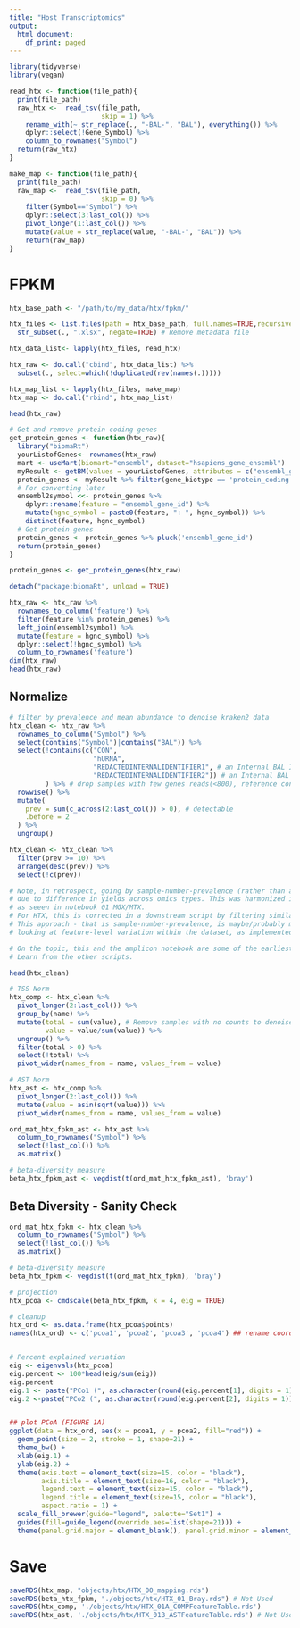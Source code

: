 ```yaml
---
title: "Host Transcriptomics"
output:
  html_document:
    df_print: paged
---
```



```r
library(tidyverse)
library(vegan)
```
```r
read_htx <- function(file_path){
  print(file_path)
  raw_htx <-  read_tsv(file_path,
                       skip = 1) %>%
    rename_with(~ str_replace(., "-BAL-", "BAL"), everything()) %>%
    dplyr::select(!Gene_Symbol) %>%
    column_to_rownames("Symbol")
  return(raw_htx)
}

make_map <- function(file_path){
  print(file_path)
  raw_map <-  read_tsv(file_path,
                       skip = 0) %>%
    filter(Symbol=="Symbol") %>% 
    dplyr::select(3:last_col()) %>%
    pivot_longer(1:last_col()) %>%
    mutate(value = str_replace(value, "-BAL-", "BAL")) %>% 
    return(raw_map)
}
```

# FPKM 
```r
htx_base_path <- "/path/to/my_data/htx/fpkm/"

htx_files <- list.files(path = htx_base_path, full.names=TRUE,recursive=FALSE, pattern = ".txt") %>%
  str_subset(., ".xlsx", negate=TRUE) # Remove metadata file

htx_data_list<- lapply(htx_files, read_htx)

htx_raw <- do.call("cbind", htx_data_list) %>% 
  subset(., select=which(!duplicated(rev(names(.))))) 

htx_map_list <- lapply(htx_files, make_map)
htx_map <- do.call("rbind", htx_map_list)

head(htx_raw)
```

```r

# Get and remove protein coding genes
get_protein_genes <- function(htx_raw){
  library("biomaRt")
  yourListofGenes<- rownames(htx_raw)
  mart <- useMart(biomart="ensembl", dataset="hsapiens_gene_ensembl")
  myResult <- getBM(values = yourListofGenes, attributes = c("ensembl_gene_id", "gene_biotype", "hgnc_symbol"), mart=mart)
  protein_genes <- myResult %>% filter(gene_biotype == 'protein_coding') 
  # For converting later
  ensembl2symbol <<- protein_genes %>% 
    dplyr::rename(feature = "ensembl_gene_id") %>% 
    mutate(hgnc_symbol = paste0(feature, ": ", hgnc_symbol)) %>% 
    distinct(feature, hgnc_symbol)
  # Get protein genes
  protein_genes <- protein_genes %>% pluck('ensembl_gene_id') 
  return(protein_genes)
}

protein_genes <- get_protein_genes(htx_raw) 

detach("package:biomaRt", unload = TRUE)

htx_raw <- htx_raw %>% 
  rownames_to_column('feature') %>% 
  filter(feature %in% protein_genes) %>% 
  left_join(ensembl2symbol) %>% 
  mutate(feature = hgnc_symbol) %>% 
  dplyr::select(!hgnc_symbol) %>% 
  column_to_rownames('feature')
dim(htx_raw)
head(htx_raw)

```

## Normalize
```r
# filter by prevalence and mean abundance to denoise kraken2 data
htx_clean <- htx_raw %>%
  rownames_to_column("Symbol") %>%
  select(contains("Symbol")|contains("BAL")) %>%
  select(!contains(c("CON", 
                     "hURNA", 
                     "REDACTEDINTERNALIDENTIFIER1", # an Internal BAL ID
                     "REDACTEDINTERNALIDENTIFIER2")) # an Internal BAL ID
         ) %>% # drop samples with few genes reads(<800), reference conntrols, and non-SCRIPT samples
  rowwise() %>%
  mutate(
    prev = sum(c_across(2:last_col()) > 0), # detectable
    .before = 2
  ) %>%
  ungroup()

htx_clean <- htx_clean %>% 
  filter(prev >= 10) %>% 
  arrange(desc(prev)) %>%
  select(!c(prev))

# Note, in retrospect, going by sample-number-prevalence (rather than a fraction-of-samples-prevalence) leads to heterogeneity 
# due to difference in yields across omics types. This was harmonized in later versions, most notably with the implementation of the feature_table functions 
# as seeen in notebook 01 MGX/MTX.
# For HTX, this is corrected in a downstream script by filtering similar to as done in the rest of the omics data
# This approach - that is sample-number-prevalence, is maybe/probably more correct for 
# looking at feature-level variation within the dataset, as implemented for DESeq2 analysis on raw counts

# On the topic, this and the amplicon notebook are some of the earliest sets of code from this project/my phd - it shows, but they're functional.
# Learn from the other scripts.

head(htx_clean)
```

```r

# TSS Norm
htx_comp <- htx_clean %>% 
  pivot_longer(2:last_col()) %>%
  group_by(name) %>%
  mutate(total = sum(value), # Remove samples with no counts to denoise
         value = value/sum(value)) %>% 
  ungroup() %>% 
  filter(total > 0) %>%
  select(!total) %>%
  pivot_wider(names_from = name, values_from = value)

# AST Norm
htx_ast <- htx_comp %>%
  pivot_longer(2:last_col()) %>%
  mutate(value = asin(sqrt(value))) %>%
  pivot_wider(names_from = name, values_from = value)

ord_mat_htx_fpkm_ast <- htx_ast %>% 
  column_to_rownames("Symbol") %>%
  select(!last_col()) %>%
  as.matrix()

# beta-diversity measure
beta_htx_fpkm_ast <- vegdist(t(ord_mat_htx_fpkm_ast), 'bray')
```
## Beta Diversity - Sanity Check
```r
ord_mat_htx_fpkm <- htx_clean %>% 
  column_to_rownames("Symbol") %>%
  select(!last_col()) %>%
  as.matrix()

# beta-diversity measure
beta_htx_fpkm <- vegdist(t(ord_mat_htx_fpkm), 'bray')

# projection
htx_pcoa <- cmdscale(beta_htx_fpkm, k = 4, eig = TRUE)

# cleanup
htx_ord <- as.data.frame(htx_pcoa$points)
names(htx_ord) <- c('pcoa1', 'pcoa2', 'pcoa3', 'pcoa4') ## rename coordinates


# Percent explained variation
eig <- eigenvals(htx_pcoa)
eig.percent <- 100*head(eig/sum(eig))
eig.percent
eig.1 <- paste("PCo1 (", as.character(round(eig.percent[1], digits = 1)), "%)", sep = "")
eig.2 <-paste("PCo2 (", as.character(round(eig.percent[2], digits = 1)), "%)", sep = "")


## plot PCoA (FIGURE 1A)
ggplot(data = htx_ord, aes(x = pcoa1, y = pcoa2, fill="red")) +
  geom_point(size = 2, stroke = 1, shape=21) +
  theme_bw() +
  xlab(eig.1) +
  ylab(eig.2) +
  theme(axis.text = element_text(size=15, color = "black"),
        axis.title = element_text(size=16, color = "black"),
        legend.text = element_text(size=15, color = "black"),
        legend.title = element_text(size=15, color = "black"), 
        aspect.ratio = 1) +
  scale_fill_brewer(guide="legend", palette="Set1") +
  guides(fill=guide_legend(override.aes=list(shape=21))) +
  theme(panel.grid.major = element_blank(), panel.grid.minor = element_blank()) 

```
# Save
```r
saveRDS(htx_map, "objects/htx/HTX_00_mapping.rds")
saveRDS(beta_htx_fpkm, "./objects/htx/HTX_01_Bray.rds") # Not Used 
saveRDS(htx_comp, './objects/htx/HTX_01A_COMPFeatureTable.rds')
saveRDS(htx_ast, './objects/htx/HTX_01B_ASTFeatureTable.rds') # Not Used
```
